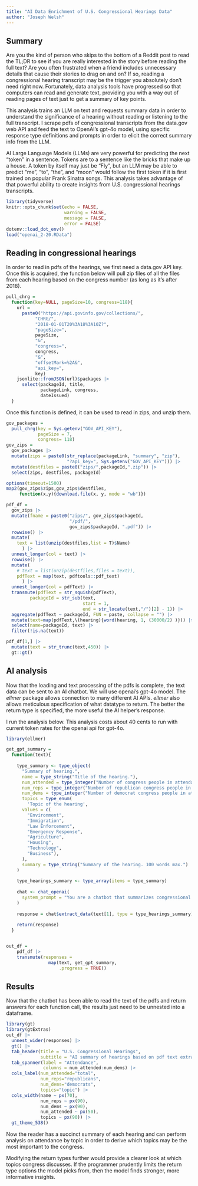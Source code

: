 ```yaml
---
title: "AI Data Enrichment of U.S. Congressional Hearings Data"
author: "Joseph Welsh"
---
```

## Summary

Are you the kind of person who skips to the bottom of a Reddit post to read the TL;DR to see if you are really interested in the story before reading the full text? Are you often frustrated when a friend includes unnecessary details that cause their stories to drag on and on? If so, reading a congressional hearing transcript may be the trigger you absolutely don't need right now. Fortunately, data analysis tools have progressed so that computers can read and generate text, providing you with a way out of reading pages of text just to get a summary of key points.

This analysis trains an LLM on text and requests summary data in order to understand the significance of a hearing without reading or listening to the full transcript. I scrape pdfs of congressional transcripts from the data.gov web API and feed the text to OpenAI's gpt-4o model, using specific response type definitions and prompts in order to elicit the correct summary info from the LLM. 

AI Large Language Models (LLMs) are very powerful for predicting the next "token" in a sentence. Tokens are to a sentence like the bricks that make up a house. A token by itself may just be "Fly ", but an LLM may be able to predict "me ", "to ", "the ", and "moon " would follow the first token if it is first trained on popular Frank Sinatra songs. This analysis takes advantage of that powerful ability to create insights from U.S. congressional hearings transcripts.
```r

library(tidyverse)
knitr::opts_chunk$set(echo = FALSE,
                      warning = FALSE,
                      message = FALSE,
                      error = FALSE)
dotenv::load_dot_env()
load("openai_2-20.RData")

```

## Reading in congressional hearings

In order to read in pdfs of the hearings, we first need a data.gov API key. Once this is acquired, the function below will pull zip files of all the files from each hearing based on the congress number (as long as it's after 2018).

```r

pull_chrg = 
  function(key=NULL, pageSize=10, congress=118){
    url =
      paste0("https://api.govinfo.gov/collections/",
           "CHRG/",
           "2018-01-01T20%3A18%3A10Z?",
           "pageSize=",
           pageSize,
           "&",
           "congress=",
           congress,
           "&",
           "offsetMark=%2A&",
           "api_key=",
           key)
    jsonlite::fromJSON(url)$packages |> 
      select(packageId, title, 
             packageLink, congress, 
             dateIssued)
  }

```

Once this function is defined, it can be used to read in zips, and unzip them.

```r

gov_packages =
  pull_chrg(key = Sys.getenv("GOV_API_KEY"),
            pageSize = 7,
            congress= 118)
gov_zips = 
  gov_packages |> 
  mutate(zips = paste0(str_replace(packageLink, "summary", "zip"),
                       "?api_key=", Sys.getenv("GOV_API_KEY"))) |> 
  mutate(destfiles = paste0("zips/",packageId,".zip")) |> 
  select(zips, destfiles, packageId)

options(timeout=1500)
map2(gov_zips$zips,gov_zips$destfiles,
     function(x,y){download.file(x, y, mode = "wb")})

```

```r

pdf_df = 
  gov_zips |>
  mutate(fname = paste0("zips/", gov_zips$packageId,
                        "/pdf/",
                        gov_zips$packageId, ".pdf")) |>
  rowwise() |>
  mutate(
    text = list(unzip(destfiles,list = T)$Name)
      ) |>
  unnest_longer(col = text) |>
  rowwise() |>
  mutate(
    # text = list(unzip(destfiles,files = text)),
    pdfText = map(text, pdftools::pdf_text)
      ) |> 
  unnest_longer(col = pdfText) |> 
  transmute(pdfText = str_squish(pdfText),
         packageId = str_sub(text, 
                             start = 1,
                             end = str_locate(text,"/")[2] - 1)) |> 
  aggregate(pdfText ~ packageId, FUN = paste, collapse = "") |> 
  mutate(text=map(pdfText,\(hearing){word(hearing, 1, (30000/2) )})) |> #max tokens divided by average tokens per word in English (1.5) plus .5 since congress likes the big words
  select(name=packageId, text) |> 
  filter(!is.na(text))

```


```r

pdf_df[1,] |> 
  mutate(text = str_trunc(text,450)) |> 
  gt::gt()

```

## AI analysis

Now that the loading and text processing of the pdfs is complete, the text data can be sent to an AI chatbot. We will use openai's gpt-4o model. The *ellmer* package allows connection to many different AI APIs. *ellmer* also allows meticulous specification of what datatype to return. The better the return type is specified, the more useful the AI helper's response.

I run the analysis below. This analysis costs about 40 cents to run with current token rates for the openai api for gpt-4o.

```r
library(ellmer)

get_gpt_summary = 
  function(text){
    
    type_summary <- type_object(
      "Summary of hearing.",
      name = type_string("Title of the hearing."),
      num_attended = type_integer("Number of congress people in attendance."),
      num_reps = type_integer("Number of republican congress people in attendance."),
      num_dems = type_integer("Number of democrat congress people in attendance."),
      topics = type_enum(
        'Topic of the hearing',
      values = c(
        "Environment",
        "Immigration",
        "Law Enforcement",
        "Emergency Response",
        "Agriculture",
        "Housing",
        "Technology",
        "Business"),
      ),
      summary = type_string("Summary of the hearing. 100 words max.")
    )
    
    type_hearings_summary <- type_array(items = type_summary)
    
    chat <- chat_openai(
      system_prompt = "You are a chatbot that summarizes congressional hearings."
    )
    
    response = chat$extract_data(text[1], type = type_hearings_summary)
    
    return(response)
  }


out_df = 
    pdf_df |> 
    transmute(responses = 
                map(text, get_gpt_summary,
                    .progress = TRUE))
```


## Results

Now that the chatbot has been able to read the text of the pdfs and return answers for each function call, the results just need to be unnested into a dataframe.

```r

library(gt)
library(gtExtras)
out_df |> 
  unnest_wider(responses) |> 
  gt() |> 
  tab_header(title = "U.S. Congressional Hearings",
             subtitle = "AI summary of hearings based on pdf text extracted from the U.S. Government API") |> 
  tab_spanner(label = "Attendance",
              columns = num_attended:num_dems) |> 
  cols_label(num_attended="total",
             num_reps="republicans",
             num_dems="democrats",
             topics="topic") |> 
  cols_width(name ~ px(70),
             num_reps ~ px(90),
             num_dems ~ px(90),
             num_attended ~ px(50),
             topics ~ px(90)) |> 
  gt_theme_538()

```

Now the reader has a succinct summary of each hearing and can perform analysis on attendance by topic in order to derive which topics may be the most important to the congress.

Modifying the return types further would provide a clearer look at which topics congress discusses. If the programmer prudently limits the return type options the model picks from, then the model finds stronger, more informative insights. 